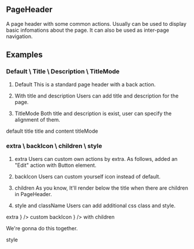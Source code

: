 

<Meta title="Components/Navigation/PageHeader" component={PageHeader} />

## PageHeader

A page header with some common actions. Usually can be used to display basic infomations about the page.  It can also be used as inter-page navigation.

## Examples

### Default \ Title \ Description \ TitleMode

1. Default
This is a standard page header with a back action.

2. With title and description
Users can add title and description for the page.

3. TitleMode
Both title and description is exist, user can specify the alignment of them.

<Canvas>
  <Story name="Default">
    <Divider dashed textStyle={{ color: '#999' }}>default</Divider>
    <PageHeader />
    <Divider dashed textStyle={{ color: '#999' }}>title</Divider>
    <PageHeader title="header title" />
    <Divider dashed textStyle={{ color: '#999' }}>title and content</Divider>
    <PageHeader title="header title" description="page desc" />
    <Divider dashed textStyle={{ color: '#999' }}>titleMode</Divider>
    <PageHeader title="header title" description="page desc" titleMode="vertical" />
  </Story>
</Canvas>

### extra \ backIcon \ children \ style

1. extra
Users can custom own actions by extra. As follows, added an "Edit" action with Button element.

2. backIcon
Users can custom yourself icon instead of default.

3. children
As you know, It'll render below the title when there are children in PageHeader.

4. style and className
Users can add additional css class and style. 

<Canvas>
  <Story name="Extra and backIcon">
    <Divider dashed textStyle={{ color: '#999' }}>extra</Divider>
    <PageHeader title="HOME" extra={<Button label="Edit" size="small" btnType="primary" />} />
    <Divider dashed textStyle={{ color: '#999' }}>custom backIcon</Divider>
    <PageHeader title="CUSTOM ICON" backIcon={<Icon icon="chevron-left" size="lg" />} />
    <Divider dashed textStyle={{ color: '#999' }}>with children</Divider>
    <PageHeader title="WITH CHILDREN" description="header description"><p>We're gonna do this together.</p></PageHeader>
    <Divider dashed textStyle={{ color: '#999' }}>style</Divider>
    <PageHeader title="STYLE" description="page desc" titleMode="vertical" style={{ background: '#f5f5f5' }} />
  </Story>
</Canvas>

<ReadMe />

